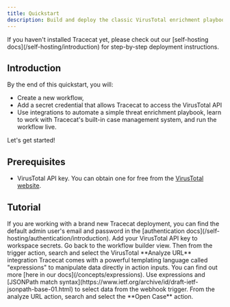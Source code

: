 ```yaml
---
title: Quickstart
description: Build and deploy the classic VirusTotal enrichment playbook in 15 minutes.
---
```


<Warning>
If you haven't installed Tracecat yet, please check out our [self-hosting docs](/self-hosting/introduction) for step-by-step deployment instructions.
</Warning>

## Introduction

By the end of this quickstart, you will:
- Create a new workflow,
- Add a secret credential that allows Tracecat to access the VirusTotal API
- Use integrations to automate a simple threat enrichment playbook,
learn to work with Tracecat's built-in case management system,
and run the workflow live.

Let's get started!

## Prerequisites
- VirusTotal API key. You can obtain one for free from the [VirusTotal website](https://www.virustotal.com/gui/my-apikey).

## Tutorial

<Steps>
  <Step title="Log into Tracecat">
    <Note>
        If you are working with a brand new Tracecat deployment, you can find the default admin user's email and password in the [authentication docs](/self-hosting/authentication/introduction).
    </Note>
  </Step>
  <Step title="Create a new workflow">
  </Step>
  <Step title="Add secret">
    Add your VirusTotal API key to workspace secrets.
  </Step>
  <Step title="Add enrichment step">
    Go back to the workflow builder view.
    Then from the trigger action, search and select the VirusTotal **Analyze URL** integration
  </Step>
  <Step title="Pass URL from webhook into analyze URL action inputs">
    <Tip>
        Tracecat comes with a powerful templating language called "expressions" to manipulate data directly in action inputs.
        You can find out more [here in our docs](/concepts/expressions).
    </Tip>
    Use expressions and [JSONPath match syntax](https://www.ietf.org/archive/id/draft-ietf-jsonpath-base-01.html) to select data from the webhook trigger.
  </Step>
  <Step title="Add open case step">
    From the analyze URL action, search and select the **Open Case** action.
  </Step>
  <Step title="Pass data from VirusTotal into open case inputs">
  </Step>
  <Step title="Commit (AKA save) workflow">
  </Step>
  <Step title="Trigger workflow from UI">
  </Step>
  <Step title="View workflow outputs">
  </Step>
  <Step title="Check if new case is created">
  </Step>
</Steps>
